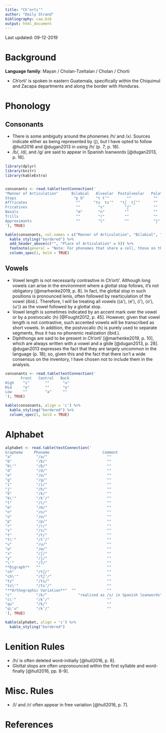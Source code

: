 ```yaml
---
title: "Chʼortiʼ"
author: "Emily Strand"
bibliography: caa.bib
output: html_document
---
```


Last updated: 09-12-2019

# Background

**Language family**: Mayan / Cholan-Tzeltalan / Cholan / Chorti

* Chʼortiʼ is spoken in eastern Guatemala, specifically within the Chiquimul and Zacapa departments and along the border with Honduras.

# Phonology

## Consonants

* There is some ambiguity around the phonemes /h/ and /x/. Sources indicate either as being represented by ⟨j⟩, but I have opted to follow @hull2016 and @dugan2013 in using /h/ (p. 7; p. 18).
* /b/, /d/, and /ɡ/ are said to appear in Spanish loanwords [@dugan2013, p. 18].


```r

library(dplyr)
library(knitr)
library(kableExtra)


consonants <- read.table(textConnection('
"Manner of Articulation"      Bilabial   Alveolar  Postalveolar   Palatal   Velar      Glottal
Stops                          "p ɓ"     "t tʼ"        ""          ""       "k kʼ"       "ʔ"
Affricates                      ""      "ts  tsʼ"   "tʃ  tʃʼ"      ""        ""          ""  
Fricatives                      ""        "s"         "ʃ"          ""        ""          "h"
Nasals                          "m"       "n"         ""           ""        ""          ""
Trills                          ""        "r"         ""           ""        ""          ""
Approximants                    ""        "l"         ""           "j"       "w"         ""
'), TRUE)

kable(consonants, col.names = c("Manner of Articulation", "Bilabial", "Alveolar", "Postalveolar", "Palatal", "Velar", "Glottal"), align = 'c') %>%
  kable_styling("bordered") %>%
  add_header_above(c("", "Place of Articulation" = 6)) %>%
  footnote(general = "Note: For phonemes that share a cell, those on the left are plain and those on the right are ejective. The bilabial stop on the right is implosive.", general_title = "") %>%
  column_spec(1, bold = TRUE)
```  

## Vowels

* Vowel length is not necessarily contrastive in Chʼortiʼ. Although long vowels can arise in the environment where a glottal stop follows, it's not obligatory [@marhenke2019, p. 8]. In fact, the glottal stop in such positions is pronounced lenis, often followed by rearticulation of the vowel (ibid.). Therefore, I will be treating all vowels (⟨a'⟩, ⟨e'⟩, ⟨i'⟩, ⟨o'⟩, ⟨u'⟩) as the vowel followed by a glottal stop.
* Vowel length is sometimes indicated by an accent mark over the vowel or by a postvocalic ⟨h⟩ [@Fought2012, p. 45]. However, given that vowel length is not contrastive, such accented vowels will be transcribed as short vowels. In addition, the postvocalic ⟨h⟩ is purely used to separate segments, thus it has no phonemic realization (ibid.).  
* Diphthongs are said to be present in Chʼortiʼ [@marhenke2019, p. 10], which are always written with a vowel and a glide [@dugan2013, p. 28]. @dugan2013 expresses the fact that they are largely uncommon in the language (p. 18); so, given this and the fact that there isn't a wide consensus on the inventory, I have chosen not to include them in the analysis.

```r
consonants <- read.table(textConnection('
       Front   Central   Back
High    "i"       ""      "u"
Mid     "e"       ""      "o"
Low     ""        "a"     ""
'), TRUE)

kable(consonants, align = 'c') %>%
  kable_styling("bordered") %>%
  column_spec(1, bold = TRUE)
```

# Alphabet

```r

alphabet <- read.table(textConnection('
Grapheme     Phoneme                        Comment
"a"           "/a/"                           ""
"b"           "/b/"                           ""
"b\'"         "/ɓ/"                           ""
"d"           "/d/"                           ""
"e"           "/e/"                           ""
"g"           "/ɡ/"                           ""
"i"           "/i/"                           ""
"j"           "/h/"                           ""
"k"           "/k/"                           ""
"k\'"         "/kʼ/"                          ""
"l"           "/l/"                           ""
"m"           "/m/"                           ""
"n"           "/n/"                           ""
"o"           "/o/"                           ""
"p"           "/p/"                           ""
"r"           "/r/"                           ""
"s"           "/s/"                           ""
"t"           "/t/"                           ""
"t\'"         "/tʼ/"                          ""
"u"           "/u/"                           ""
"w"           "/w/"                           ""
"x"           "/ʃ/"                           ""
"y"           "/j/"                           ""
"\'"          "/ʔ/"                           ""
**Digraph**   ""                              ""
"ch"          "/tʃ/"                          ""
"ch\'"        "/tʃʼ/"                         ""
"tz"          "/ts/"                          ""
"tz\'"        "/tsʼ/"                         ""
"**Orthographic Variation**"  ""              ""
"c"           "/k/"              "realized as /s/ in Spanish loanwords"
"c\'"         "/kʼ/"                          ""
"qu"          "/k/"                           ""
"q\'u"        "/kʼ/"                          ""
'), TRUE)

kable(alphabet, align = 'c') %>%
  kable_styling("bordered")
```

# Lenition Rules

* /h/ is often deleted word-initially [@hull2016, p. 8].
* Glottal stops are often unpronounced within the first syllable and word-finally [@hull2016, pp. 8-9].

# Misc. Rules

* /l/ and /r/ often appear in free variation [@hull2016, p. 7].

# References
